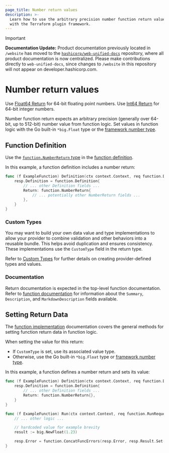 ```yaml
---
page_title: Number return values
description: >-
  Learn how to use the arbitrary precision number function return value type
  with the Terraform plugin framework.
---
```


> [!IMPORTANT]  
> **Documentation Update:** Product documentation previously located in `/website` has moved to the [`hashicorp/web-unified-docs`](https://github.com/hashicorp/web-unified-docs) repository, where all product documentation is now centralized. Please make contributions directly to `web-unified-docs`, since changes to `/website` in this repository will not appear on developer.hashicorp.com.

# Number return values

<Tip>

Use [Float64 Return](/terraform/plugin/framework/functions/returns/float64) for 64-bit floating point numbers. Use [Int64 Return](/terraform/plugin/framework/functions/returns/int64) for 64-bit integer numbers.

</Tip>

Number function return expects an arbitrary precision (generally over 64-bit, up to 512-bit) number value from function logic. Set values in function logic with the Go built-in `*big.Float` type or the [framework number type](/terraform/plugin/framework/handling-data/types/number).

## Function Definition

Use the [`function.NumberReturn` type](https://pkg.go.dev/github.com/hashicorp/terraform-plugin-framework/function#NumberReturn) in the [function definition](/terraform/plugin/framework/functions/implementation#definition-method).

In this example, a function definition includes a number return:

```go
func (f ExampleFunction) Definition(ctx context.Context, req function.DefinitionRequest, resp *function.DefinitionResponse) {
    resp.Definition = function.Definition{
        // ... other Definition fields ...
        Return: function.NumberReturn{
            // ... potentially other NumberReturn fields ...
        },
    }
}
```

### Custom Types

You may want to build your own data value and type implementations to allow your provider to combine validation and other behaviors into a reusable bundle. This helps avoid duplication and ensures consistency. These implementations use the `CustomType` field in the return type.

Refer to [Custom Types](/terraform/plugin/framework/handling-data/types/custom) for further details on creating provider-defined types and values.

### Documentation

Return documentation is expected in the top-level function documentation. Refer to [function documentation](/terraform/plugin/framework/functions/documentation) for information about the `Summary`, `Description`, and `MarkdownDescription` fields available.

## Setting Return Data

The [function implementation](/terraform/plugin/framework/functions/implementation) documentation covers the general methods for setting function return data in function logic.

When setting the value for this return:

* If `CustomType` is set, use its associated value type.
* Otherwise, use the Go built-in `*big.Float` type or [framework number type](/terraform/plugin/framework/handling-data/types/number).

In this example, a function defines a number return and sets its value:

```go
func (f ExampleFunction) Definition(ctx context.Context, req function.DefinitionRequest, resp *function.DefinitionResponse) {
    resp.Definition = function.Definition{
        // ... other Definition fields ...
        Return: function.NumberReturn{},
    }
}

func (f ExampleFunction) Run(ctx context.Context, req function.RunRequest, resp *function.RunResponse) {
    // ... other logic ...

    // hardcoded value for example brevity
    result := big.NewFloat(1.23)

    resp.Error = function.ConcatFuncErrors(resp.Error, resp.Result.Set(ctx, &result))
}
```
